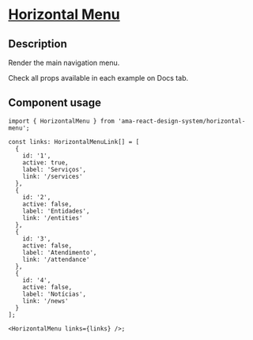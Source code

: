 
<Meta title="Components/Horizontal Menu/Horizontal Menu Docs" />

<h1 className="mb-32">
  <u>Horizontal Menu</u>
</h1>

<h2>Description</h2>

<p className="fs-16">Render the main navigation menu.</p>
<p className="fs-16">Check all props available in each example on Docs tab.</p>

<h2>Component usage</h2>

```tsx
import { HorizontalMenu } from 'ama-react-design-system/horizontal-menu';

const links: HorizontalMenuLink[] = [
  {
    id: '1',
    active: true,
    label: 'Serviços',
    link: '/services'
  },
  {
    id: '2',
    active: false,
    label: 'Entidades',
    link: '/entities'
  },
  {
    id: '3',
    active: false,
    label: 'Atendimento',
    link: '/attendance'
  },
  {
    id: '4',
    active: false,
    label: 'Notícias',
    link: '/news'
  }
];

<HorizontalMenu links={links} />;
```
